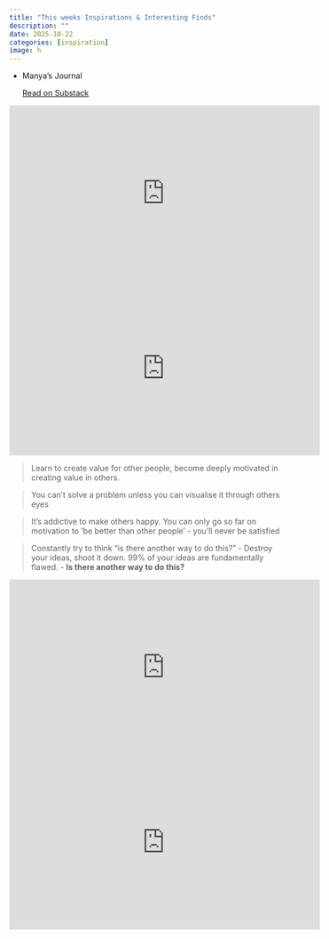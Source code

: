 ```yaml
---
title: "This weeks Inspirations & Interesting Finds"
description: ""
date: 2025-10-22
categories: [inspiration]
image: h
---
```


<div class="substack-post-embed"><p lang="en"></p><p> - Manya's Journal</p><a data-comment-link href="https://substack.com/@manyarajlaxmi/note/c-164145961">Read on Substack</a></div><script async src="https://substack.com/embedjs/embed.js" charset="utf-8"></script>

<iframe width="560" height="315" src="https://www.youtube.com/embed/AF3XJT9YKpM?si=_bLWKtjil2uZhxrS" title="YouTube video player" frameborder="0" allow="accelerometer; autoplay; clipboard-write; encrypted-media; gyroscope; picture-in-picture; web-share" referrerpolicy="strict-origin-when-cross-origin" allowfullscreen></iframe>

<iframe width="560" height="315" src="https://www.youtube.com/embed/xWYb7tImErI?si=8BlGf9RY_ToyjhsE" title="YouTube video player" frameborder="0" allow="accelerometer; autoplay; clipboard-write; encrypted-media; gyroscope; picture-in-picture; web-share" referrerpolicy="strict-origin-when-cross-origin" allowfullscreen></iframe>

> Learn to create value for other people, become deeply motivated in creating value in others.

> You can't solve a problem unless you can visualise it through others eyes

> It's addictive to make others happy. You can only go so far on motivation to 'be better than other people' - you'll never be satisfied

> Constantly try to think "is there another way to do this?" - Destroy your ideas, shoot it down. 99% of your ideas are fundamentally flawed. - **Is there another way to do this?**

<iframe width="560" height="315" src="https://www.youtube.com/embed/FwFduRA_L6Q?si=8ieLHvWo7Q1cgRpR" title="YouTube video player" frameborder="0" allow="accelerometer; autoplay; clipboard-write; encrypted-media; gyroscope; picture-in-picture; web-share" referrerpolicy="strict-origin-when-cross-origin" allowfullscreen>
</iframe>

<iframe width="560" height="315" src="https://www.youtube.com/embed/wawMjJUCMVw?si=Iih05eF_lhTGGxMX&amp;start=95" title="YouTube video player" frameborder="0" allow="accelerometer; autoplay; clipboard-write; encrypted-media; gyroscope; picture-in-picture; web-share" referrerpolicy="strict-origin-when-cross-origin" allowfullscreen></iframe>
